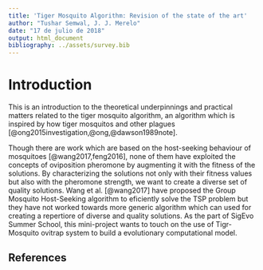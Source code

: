 ```yaml
---
title: 'Tiger Mosquito Algorithm: Revision of the state of the art'
author: "Tushar Semwal, J. J. Merelo"
date: "17 de julio de 2018"
output: html_document
bibliography: ../assets/survey.bib
---
```


# Introduction

This is an introduction to the theoretical underpinnings and practical matters related to the tiger mosquito algorithm, an algorithm which is inspired by how tiger mosquitos and other plagues [@ong2015investigation,@ong,@dawson1989note].

Though there are work which are based on the host-seeking behaviour of mosquitoes [@wang2017,feng2016], none of them have exploited the concepts of oviposition pheromone by augmenting it with the fitness of the solutions. By characterizing the solutions not only with their fitness values but also with the pheromone strength, we want to create a diverse set of quality solutions. Wang et al. [@wang2017] have proposed the Group Mosquito Host-Seeking algorithm to eficiently solve the TSP problem but they have not worked towards more generic algorithm which can used for creating a repertiore of diverse and quality solutions. As the part of SigEvo Summer School, this mini-project wants to touch on the use of Tigr-Mosquito ovitrap system to build a evolutionary computational model.

## References
